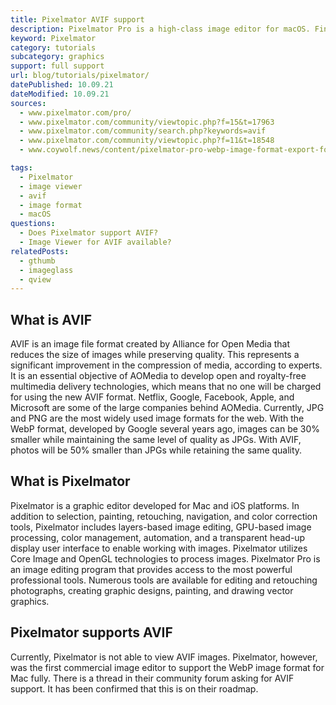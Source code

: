 ```yaml
---
title: Pixelmator AVIF support
description: Pixelmator Pro is a high-class image editor for macOS. Find out how you can use AVIF images in Pixelmator.
keyword: Pixelmator
category: tutorials
subcategory: graphics
support: full support
url: blog/tutorials/pixelmator/
datePublished: 10.09.21
dateModified: 10.09.21
sources:
  - www.pixelmator.com/pro/
  - www.pixelmator.com/community/viewtopic.php?f=15&t=17963
  - www.pixelmator.com/community/search.php?keywords=avif
  - www.pixelmator.com/community/viewtopic.php?f=11&t=18548
  - www.coywolf.news/content/pixelmator-pro-webp-image-format-export-for-web/

tags:
  - Pixelmator
  - image viewer
  - avif
  - image format
  - macOS
questions:
  - Does Pixelmator support AVIF?
  - Image Viewer for AVIF available?
relatedPosts:
  - gthumb
  - imageglass
  - qview
---
```


## What is AVIF

AVIF is an image file format created by Alliance for Open Media that reduces the size of images while preserving quality. This represents a significant improvement in the compression of media, according to experts. It is an essential objective of AOMedia to develop open and royalty-free multimedia delivery technologies, which means that no one will be charged for using the new AVIF format. Netflix, Google, Facebook, Apple, and Microsoft are some of the large companies behind AOMedia. Currently, JPG and PNG are the most widely used image formats for the web. With the WebP format, developed by Google several years ago, images can be 30% smaller while maintaining the same level of quality as JPGs. With AVIF, photos will be 50% smaller than JPGs while retaining the same quality.

## What is Pixelmator

Pixelmator is a graphic editor developed for Mac and iOS platforms. In addition to selection, painting, retouching, navigation, and color correction tools, Pixelmator includes layers-based image editing, GPU-based image processing, color management, automation, and a transparent head-up display user interface to enable working with images. Pixelmator utilizes Core Image and OpenGL technologies to process images. Pixelmator Pro is an image editing program that provides access to the most powerful professional tools. Numerous tools are available for editing and retouching photographs, creating graphic designs, painting, and drawing vector graphics.

## Pixelmator supports AVIF

Currently, Pixelmator is not able to view AVIF images. Pixelmator, however, was the first commercial image editor to support the WebP image format for Mac fully. There is a thread in their community forum asking for AVIF support. It has been confirmed that this is on their roadmap.
